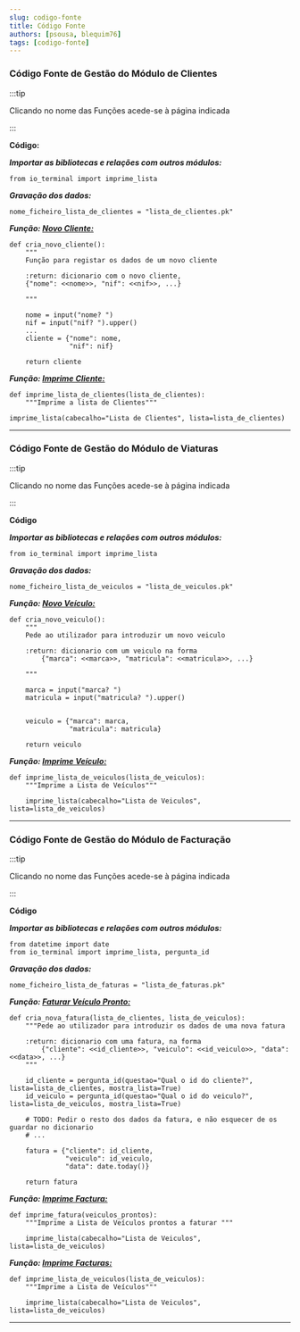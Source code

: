 ```yaml
---
slug: codigo-fonte
title: Código Fonte
authors: [psousa, blequim76]
tags: [codigo-fonte]
---
```


### Código Fonte de Gestão do Módulo de Clientes

:::tip

Clicando no nome das Funções acede-se à página indicada

:::

**Código:**

***Importar as bibliotecas e relações com outros módulos:***
```
from io_terminal import imprime_lista
```
***Gravação dos dados:***
```
nome_ficheiro_lista_de_clientes = "lista_de_clientes.pk"
```
***Função: [Novo Cliente:](/docs/clientes/clientes_novo)***
```
def cria_novo_cliente():
    """
    Função para registar os dados de um novo cliente

    :return: dicionario com o novo cliente, 
    {"nome": <<nome>>, "nif": <<nif>>, ...}

    """
    
    nome = input("nome? ")
    nif = input("nif? ").upper()
    ...
    cliente = {"nome": nome,
               "nif": nif}

    return cliente
```

***Função: [Imprime Cliente:](/docs/clientes/clientes_imprime)***
```
def imprime_lista_de_clientes(lista_de_clientes):
    """Imprime a lista de Clientes"""

imprime_lista(cabecalho="Lista de Clientes", lista=lista_de_clientes)
```
---

### Código Fonte de Gestão do Módulo de Viaturas

:::tip

Clicando no nome das Funções acede-se à página indicada

:::


**Código**

***Importar as bibliotecas e relações com outros módulos:***
```
from io_terminal import imprime_lista
```
***Gravação dos dados:***
```
nome_ficheiro_lista_de_veiculos = "lista_de_veiculos.pk"
```

***Função: [Novo Veículo:](/docs/veiculos/veiculo_novo)***
```
def cria_novo_veiculo():
    """
    Pede ao utilizador para introduzir um novo veiculo

    :return: dicionario com um veiculo na forma
        {"marca": <<marca>>, "matricula": <<matricula>>, ...}

    """

    marca = input("marca? ")
    matricula = input("matricula? ").upper()


    veiculo = {"marca": marca,
               "matricula": matricula}

    return veiculo
```

***Função: [Imprime Veículo:](/docs/veiculos/veiculos_imprime)***
```
def imprime_lista_de_veiculos(lista_de_veiculos):
    """Imprime a Lista de Veículos"""

    imprime_lista(cabecalho="Lista de Veiculos", lista=lista_de_veiculos)
```
---

### Código Fonte de Gestão do Módulo de Facturação

:::tip

Clicando no nome das Funções acede-se à página indicada

:::

**Código**

***Importar as bibliotecas e relações com outros módulos:***
```
from datetime import date
from io_terminal import imprime_lista, pergunta_id
```
***Gravação dos dados:***
```
nome_ficheiro_lista_de_faturas = "lista_de_faturas.pk"
```

***Função: [Faturar Veículo Pronto:](/docs/faturacao/veiculos_prontos_faturar)***
```
def cria_nova_fatura(lista_de_clientes, lista_de_veiculos):
    """Pede ao utilizador para introduzir os dados de uma nova fatura

    :return: dicionario com uma fatura, na forma
        {"cliente": <<id_cliente>>, "veiculo": <<id_veiculo>>, "data": <<data>>, ...}
    """

    id_cliente = pergunta_id(questao="Qual o id do cliente?", lista=lista_de_clientes, mostra_lista=True)
    id_veiculo = pergunta_id(questao="Qual o id do veiculo?", lista=lista_de_veiculos, mostra_lista=True)

    # TODO: Pedir o resto dos dados da fatura, e não esquecer de os guardar no dicionario
    # ...

    fatura = {"cliente": id_cliente,
              "veiculo": id_veiculo,
              "data": date.today()}

    return fatura
```

***Função: [Imprime Factura:](/docs/faturacao/fatura_veiculo_pronto)***
```
def imprime_fatura(veiculos_prontos):
    """Imprime a Lista de Veículos prontos a faturar """

    imprime_lista(cabecalho="Lista de Veiculos", lista=lista_de_veiculos)
```


***Função: [Imprime Facturas:](/docs/faturacao/faturacao_imprime)***
```
def imprime_lista_de_veiculos(lista_de_veiculos):
    """Imprime a Lista de Veículos"""

    imprime_lista(cabecalho="Lista de Veiculos", lista=lista_de_veiculos)
```
---